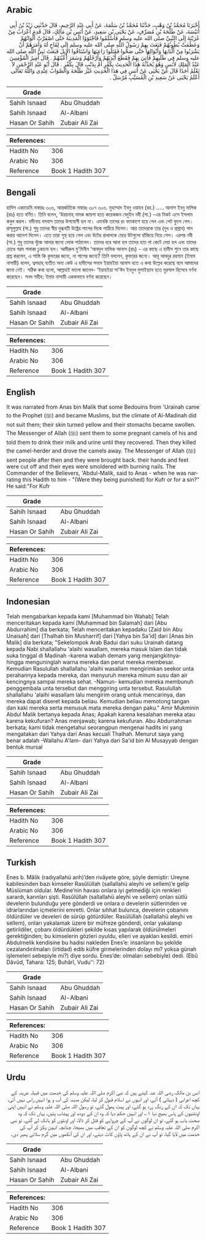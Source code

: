 ## Arabic


<div dir="rtl" lang="ar" style={{fontSize:'larger',backgroundColor:'#f8f9fa',padding:20}}>
أَخْبَرَنَا مُحَمَّدُ بْنُ وَهْبٍ، حَدَّثَنَا مُحَمَّدُ بْنُ سَلَمَةَ، عَنْ أَبِي عَبْدِ الرَّحِيمِ، قَالَ حَدَّثَنِي زَيْدُ بْنُ أَبِي أُنَيْسَةَ، عَنْ طَلْحَةَ بْنِ مُصَرِّفٍ، عَنْ يَحْيَى بْنِ سَعِيدٍ، عَنْ أَنَسِ بْنِ مَالِكٍ، قَالَ قَدِمَ أَعْرَابٌ مِنْ عُرَيْنَةَ إِلَى النَّبِيِّ صلى الله عليه وسلم فَأَسْلَمُوا فَاجْتَوَوُا الْمَدِينَةَ حَتَّى اصْفَرَّتْ أَلْوَانُهُمْ وَعَظُمَتْ بُطُونُهُمْ فَبَعَثَ بِهِمْ رَسُولُ اللَّهِ صلى الله عليه وسلم إِلَى لِقَاحٍ لَهُ وَأَمَرَهُمْ أَنْ يَشْرَبُوا مِنْ أَلْبَانِهَا وَأَبْوَالِهَا حَتَّى صَحُّوا فَقَتَلُوا رَاعِيَهَا وَاسْتَاقُوا الإِبِلَ فَبَعَثَ نَبِيُّ اللَّهِ صلى الله عليه وسلم فِي طَلَبِهِمْ فَأُتِيَ بِهِمْ فَقَطَعَ أَيْدِيَهُمْ وَأَرْجُلَهُمْ وَسَمَرَ أَعْيُنَهُمْ ‏.‏ قَالَ أَمِيرُ الْمُؤْمِنِينَ عَبْدُ الْمَلِكِ لأَنَسٍ وَهُوَ يُحَدِّثُهُ هَذَا الْحَدِيثَ بِكُفْرٍ أَمْ بِذَنْبٍ قَالَ بِكُفْرٍ ‏.‏ قَالَ أَبُو عَبْدِ الرَّحْمَنِ لاَ نَعْلَمُ أَحَدًا قَالَ عَنْ يَحْيَى عَنْ أَنَسٍ فِي هَذَا الْحَدِيثِ غَيْرَ طَلْحَةَ وَالصَّوَابُ عِنْدِي وَاللَّهُ تَعَالَى أَعْلَمُ يَحْيَى عَنْ سَعِيدِ بْنِ الْمُسَيَّبِ مُرْسَلٌ ‏.‏
</div>
<div style={{backgroundColor:'#f8f9fa',padding:20, marginBottom: 10}}><table> <thead> <tr> <th>Grade</th> <th></th> </tr> </thead> <tbody> <tr><td>Sahih Isnaad</td><td>Abu Ghuddah</td></tr><tr><td>Sahih Isnaad</td><td>Al-Albani</td></tr><tr><td>Hasan Or Sahih</td><td>Zubair Ali Zai</td></tr></tbody></table><table> <thead> <tr> <th>References:</th> <th></th> </tr> </thead> <tbody><tr><td>Hadith No</td><td>306</td></tr><tr><td>Arabic No</td><td>306</td></tr><tr><td>Reference</td><td>Book 1 Hadith 307</td></tr></tbody></table></div>

## Bengali


<div dir="ltr" lang="bn" style={{fontSize:'larger',backgroundColor:'#f8f9fa',padding:20}}>
হাদিস একাডেমি নাম্বারঃ ৩০৬, আন্তর্জাতিক নাম্বারঃ ৩০৭ ৩০৬. মুহাম্মাদ ইবনু ওয়াহব (রহ.) ..... আনাস ইবনু মালিক (রাঃ) হতে বর্ণিত। তিনি বলেন, ‘উরয়নাহ্ নামক জায়গা হতে কয়েকজন বেদুইন নবী (সা.) -এর নিকট এসে ইসলাম কবুল করল। মদীনায় বসবাস তাদের উপযোগী হল না। এমনকি তাদের রং ফ্যাকাশে হয়ে গেল এবং পেট ফুলে গেল। রাসূলুল্লাহ (সা.) শুধু তাদের স্বীয় দুগ্ধবতী উষ্ট্রের পালের দিকে পাঠিয়ে দিলেন। আর তাদেরকে তার (দুধ ও প্রস্রাব) পান করার আদেশ দিলেন। এতে তারা সুস্থ হয়ে গেল এবং উটের রাখালকে মেরে উটগুলো হাঁকিয়ে নিয়ে গেল। এরপর নবী (সা.) শুধু তাদের খুঁজে আনার জন্যে লোক পাঠালেন। তাদের ধরে আনা হল তাদের হাত পা কেটে দেয়া হল এবং তাদের চোখে গরম শলাকা ঢুকানো হল। আমীরুল মু'মিনীন ‘আবদুল মালিক আনাস (রাঃ) - এর কাছে এ হাদীস শুনে তার কাছে প্রশ্ন করলেন, এ শাস্তি কি কুফরের জন্যে, না পাপের জন্যে? তিনি বললেন, কুফরের জন্যে। আবূ আবদুর রহমান (ইমাম নাসায়ী) বলেন, ত্বলহাহ্ ব্যতীত অন্য কেউ এ হাদীসের সনদে ইয়াহইয়া আনাস হতে এ কথা উল্লেখ করেছে বলে আমাদের জানা নেই। সঠিক কথা হলো, আল্লাহই ভালো জানেন- ‘ইয়াহইয়া সা'ঈদ ইবনুল মুসাইয়্যাব হতে মুরসাল হিসেবে বর্ণনা করেছেন। সনদ সহীহ: ইমাম নাসায়ী এককভাবে বর্ণনা করেছেন।
</div>
<div style={{backgroundColor:'#f8f9fa',padding:20, marginBottom: 10}}><table> <thead> <tr> <th>Grade</th> <th></th> </tr> </thead> <tbody> <tr><td>Sahih Isnaad</td><td>Abu Ghuddah</td></tr><tr><td>Sahih Isnaad</td><td>Al-Albani</td></tr><tr><td>Hasan Or Sahih</td><td>Zubair Ali Zai</td></tr></tbody></table><table> <thead> <tr> <th>References:</th> <th></th> </tr> </thead> <tbody><tr><td>Hadith No</td><td>306</td></tr><tr><td>Arabic No</td><td>306</td></tr><tr><td>Reference</td><td>Book 1 Hadith 307</td></tr></tbody></table></div>

## English


<div dir="ltr" lang="en" style={{fontSize:'larger',backgroundColor:'#f8f9fa',padding:20}}>
It was narrated from Anas bin Malik that some Bedouins from 'Urainah came to the Prophet (ﷺ) and became Muslims, but the climate of Al-Madinah did not suit them; their skin turned yellow and their stomachs became swollen. The Messenger of Allah (ﷺ) sent them to some pregnant camels of his and told them to drink their milk and urine until they recovered. Then they killed the camel-herder and drove the camels away. The Messenger of Allah (ﷺ) sent people after then and they were brought back. their hands and feet were cut off and their eyes were smoldered with burning nails. The Commander of the Believers, 'Abdul-Malik, said to Anas - when he was narrating this Hadith to him - "(Were they being punished) for Kufr or for a sin?" He said:"For Kufr
</div>
<div style={{backgroundColor:'#f8f9fa',padding:20, marginBottom: 10}}><table> <thead> <tr> <th>Grade</th> <th></th> </tr> </thead> <tbody> <tr><td>Sahih Isnaad</td><td>Abu Ghuddah</td></tr><tr><td>Sahih Isnaad</td><td>Al-Albani</td></tr><tr><td>Hasan Or Sahih</td><td>Zubair Ali Zai</td></tr></tbody></table><table> <thead> <tr> <th>References:</th> <th></th> </tr> </thead> <tbody><tr><td>Hadith No</td><td>306</td></tr><tr><td>Arabic No</td><td>306</td></tr><tr><td>Reference</td><td>Book 1 Hadith 307</td></tr></tbody></table></div>

## Indonesian


<div dir="ltr" lang="id" style={{fontSize:'larger',backgroundColor:'#f8f9fa',padding:20}}>
Telah mengabarkan kepada kami [Muhammad bin Wahab] Telah menceritakan kepada kami [Muhammad bin Salamah] dari [Abu Abdurrahim] dia berkata; Telah menceritakan kepadaku [Zaid bin Abu Unaisah] dari [Thalhah bin Musharrif] dari [Yahya bin Sa'id] dari [Anas bin Malik] dia berkata; "Sekelompok Arab Badui dari suku Urainah datang kepada Nabi shallallahu 'alaihi wasallam, mereka masuk Islam dan tidak suka tinggal di Madinah -karena wabah demam yang menjangkitnya- hingga menguninglah warna mereka dan perut mereka membesar. Kemudian Rasulullah shallallahu 'alaihi wasallam mengirimkan seekor unta perahannya kepada mereka, dan menyuruh mereka minum susu dan air kencingnya sampai mereka sehat. -Namun- kemudian mereka membunuh penggembala unta tersebut dan menggiring unta tersebut. Rasulullah shallallahu 'alaihi wasallam lalu mengirim orang untuk mencarinya, dan mereka dapat diseret kepada beliau. Kemudian beliau memotong tangan dan kaki mereka serta menusuk mata mereka dengan paku." Amir Mukminin Abdul Malik bertanya kepada Anas; Apakah karena kesalahan mereka atau karena kekufuran? Anas menjawab; karena kekufuran. Abu Abdurrahman berkata; kami tidak mengetahui seorangpun mengenai hadits ini yang mengatakan dari Yahya dari Anas kecuali Thalhah. Menurut saya yang benar adalah -Wallahu A'lam- dari Yahya dari Sa'id bin Al Musayyab dengan bentuk mursal
</div>
<div style={{backgroundColor:'#f8f9fa',padding:20, marginBottom: 10}}><table> <thead> <tr> <th>Grade</th> <th></th> </tr> </thead> <tbody> <tr><td>Sahih Isnaad</td><td>Abu Ghuddah</td></tr><tr><td>Sahih Isnaad</td><td>Al-Albani</td></tr><tr><td>Hasan Or Sahih</td><td>Zubair Ali Zai</td></tr></tbody></table><table> <thead> <tr> <th>References:</th> <th></th> </tr> </thead> <tbody><tr><td>Hadith No</td><td>306</td></tr><tr><td>Arabic No</td><td>306</td></tr><tr><td>Reference</td><td>Book 1 Hadith 307</td></tr></tbody></table></div>

## Turkish


<div dir="ltr" lang="tr" style={{fontSize:'larger',backgroundColor:'#f8f9fa',padding:20}}>
Enes b. Mâlik (radıyallahü anh)’den rivâyete göre, şöyle demiştir: Ureyne kabilesinden bazı kimseler Rasûlüllah (sallallahü aleyhi ve sellem)’e gelip Müslüman oldular. Medine’nin havası onlara iyi gelmediği için renkleri sarardı, karınları şişti. Rasûlüllah (sallallahü aleyhi ve sellem) onları sütlü develerin bulunduğu yere gönderdi ve onlara o develerin sütlerinden ve idrarlarından içmelerini emretti. Onlar sıhhat bulunca, develerin çobanını öldürdüler ve develeri de sürüp götürdüler. Rasûlüllah (sallallahü aleyhi ve sellem), onları yakalamak üzere bir müfreze gönderdi, onlar yakalanıp getirildiler, çobanı öldürdükleri şekilde kısas yapılarak öldürülmeleri gerektiğinden; bu kimselerin gözleri oyuldu, elleri ve ayakları kesildi. emiri Abdulmelik kendisine bu hadisi nakleden Enes’e: insanların bu şekilde cezalandırılmaları (irtidad) edib küfre girmelerinden dolayı mı? yoksa günah işlemeleri sebepiyle mi?) diye sordu. Enes’de: olmaları sebebiyle) dedi. (Ebû Dâvûd, Tahara: 125; Buhârî, Vudu’’: 72)
</div>
<div style={{backgroundColor:'#f8f9fa',padding:20, marginBottom: 10}}><table> <thead> <tr> <th>Grade</th> <th></th> </tr> </thead> <tbody> <tr><td>Sahih Isnaad</td><td>Abu Ghuddah</td></tr><tr><td>Sahih Isnaad</td><td>Al-Albani</td></tr><tr><td>Hasan Or Sahih</td><td>Zubair Ali Zai</td></tr></tbody></table><table> <thead> <tr> <th>References:</th> <th></th> </tr> </thead> <tbody><tr><td>Hadith No</td><td>306</td></tr><tr><td>Arabic No</td><td>306</td></tr><tr><td>Reference</td><td>Book 1 Hadith 307</td></tr></tbody></table></div>

## Urdu


<div dir="rtl" lang="ur" style={{fontSize:'larger',backgroundColor:'#f8f9fa',padding:20}}>
انس بن مالک رضی اللہ عنہ کہتے ہیں کہ نبی اکرم صلی اللہ علیہ وسلم کی خدمت میں قبیلہ عرینہ کے کچھ اعرابی ( دیہاتی ) آئے، اور انہوں نے اسلام قبول کر لیا، لیکن مدینہ کی آب و ہوا انہیں راس نہیں آئی، یہاں تک کہ ان کے رنگ زرد ہو گئے، اور پیٹ پھول گئے، تو رسول اللہ صلی اللہ علیہ وسلم نے انہیں اپنی اونٹنیوں کے پاس بھیج دیا ۱؎ اور انہیں حکم دیا کہ وہ ان کے دودھ اور پیشاب پئیں، یہاں تک کہ وہ صحت یاب ہو گئے، تو ان لوگوں نے آپ کے چرواہے کو قتل کر ڈالا، اور اونٹوں کو ہانک لے گئے، تو نبی اکرم صلی اللہ علیہ وسلم نے کچھ لوگوں کو ان کے تعاقب میں بھیجا، چنانچہ انہیں پکڑ کر آپ کی خدمت میں لایا گیا، تو آپ نے ان کے ہاتھ پاؤں کاٹ دیئے، اور ان کی آنکھوں میں گرم سلائی پھیر دی۔
</div>
<div style={{backgroundColor:'#f8f9fa',padding:20, marginBottom: 10}}><table> <thead> <tr> <th>Grade</th> <th></th> </tr> </thead> <tbody> <tr><td>Sahih Isnaad</td><td>Abu Ghuddah</td></tr><tr><td>Sahih Isnaad</td><td>Al-Albani</td></tr><tr><td>Hasan Or Sahih</td><td>Zubair Ali Zai</td></tr></tbody></table><table> <thead> <tr> <th>References:</th> <th></th> </tr> </thead> <tbody><tr><td>Hadith No</td><td>306</td></tr><tr><td>Arabic No</td><td>306</td></tr><tr><td>Reference</td><td>Book 1 Hadith 307</td></tr></tbody></table></div>